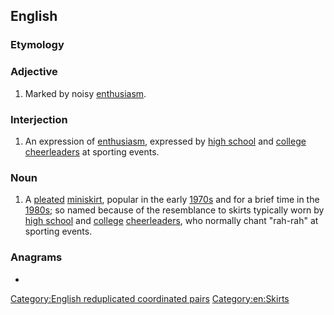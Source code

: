 ==English==

===Etymology===
{{rfe|en}}

===Adjective===
{{en-adj}}

# Marked by noisy [[enthusiasm]].

===Interjection===
{{en-interj}}

# An expression of [[enthusiasm]], expressed by [[high school]] and [[college]] [[cheerleader]]s at sporting events.

===Noun===
{{en-noun}}

# A [[pleat|pleated]] [[miniskirt]], popular in the early [[1970s]] and for a brief time in the [[1980s]]; so named because of the resemblance to skirts typically worn by [[high school]] and [[college]] [[cheerleader]]s, who normally chant "rah-rah" at sporting events.

===Anagrams===
* {{anagrams|en|a=aahhrr|Harrah}}

[[Category:English reduplicated coordinated pairs]]
[[Category:en:Skirts]]